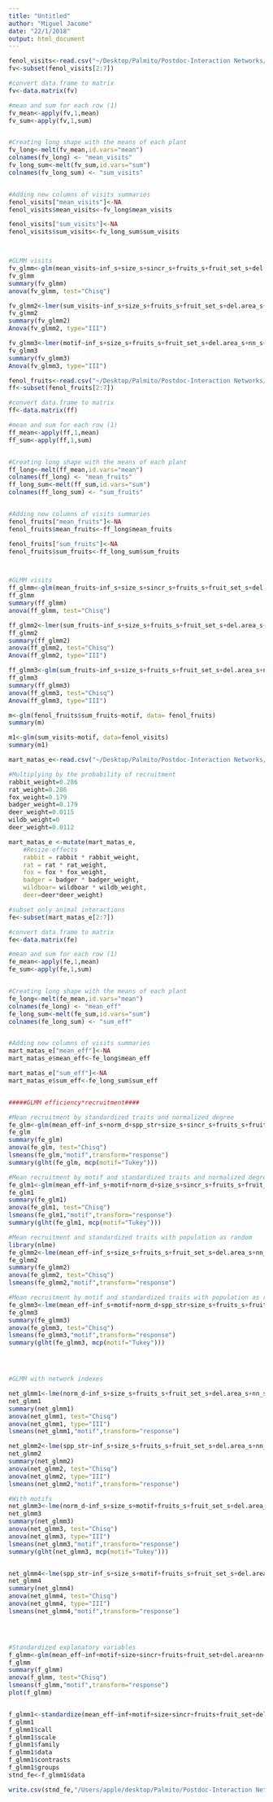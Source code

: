```yaml
---
title: "Untitled"
author: "Miguel Jacome"
date: "22/1/2018"
output: html_document
---
```

```r
fenol_visits<-read.csv("~/Desktop/Palmito/Postdoc-Interaction Networks/C.-humilis-Fugivorous-Networks/Interaction Motifs/im_visits_fenol.csv")
fv<-subset(fenol_visits[2:7])

#convert data.frame to matrix
fv<-data.matrix(fv)

#mean and sum for each row (1)
fv_mean<-apply(fv,1,mean)
fv_sum<-apply(fv,1,sum)


#Creating long shape with the means of each plant
fv_long<-melt(fv_mean,id.vars="mean")
colnames(fv_long) <- "mean_visits"
fv_long_sum<-melt(fv_sum,id.vars="sum")
colnames(fv_long_sum) <- "sum_visits"


#Adding new columns of visits summaries 
fenol_visits["mean_visits"]<-NA
fenol_visits$mean_visits<-fv_long$mean_visits

fenol_visits["sum_visits"]<-NA
fenol_visits$sum_visits<-fv_long_sum$sum_visits



#GLMM visits
fv_glmm<-glm(mean_visits~inf_s+size_s+sincr_s+fruits_s+fruit_set_s+del.area_s+nn_s+dens_s,data = fenol_visits)
fv_glmm
summary(fv_glmm)
anova(fv_glmm, test="Chisq")

fv_glmm2<-lmer(sum_visits~inf_s+size_s+fruits_s+fruit_set_s+del.area_s+nn_s+dens_s+(1 | pop),data = fenol_visits)
fv_glmm2
summary(fv_glmm2)
Anova(fv_glmm2, type="III")

fv_glmm3<-lmer(motif~inf_s+size_s+fruits_s+fruit_set_s+del.area_s+nn_s+dens_s+(1 | pop), family=binomial, data = fenol_visits)
fv_glmm3
summary(fv_glmm3)
Anova(fv_glmm3, type="III")

```

```r
fenol_fruits<-read.csv("~/Desktop/Palmito/Postdoc-Interaction Networks/C.-humilis-Fugivorous-Networks/Interaction Motifs/im_fruits_fenol.csv")
ff<-subset(fenol_fruits[2:7])

#convert data.frame to matrix
ff<-data.matrix(ff)

#mean and sum for each row (1)
ff_mean<-apply(ff,1,mean)
ff_sum<-apply(ff,1,sum)


#Creating long shape with the means of each plant
ff_long<-melt(ff_mean,id.vars="mean")
colnames(ff_long) <- "mean_fruits"
ff_long_sum<-melt(ff_sum,id.vars="sum")
colnames(ff_long_sum) <- "sum_fruits"


#Adding new columns of visits summaries 
fenol_fruits["mean_fruits"]<-NA
fenol_fruits$mean_fruits<-ff_long$mean_fruits

fenol_fruits["sum_fruits"]<-NA
fenol_fruits$sum_fruits<-ff_long_sum$sum_fruits



#GLMM visits
ff_glmm<-glm(mean_fruits~inf_s+size_s+sincr_s+fruits_s+fruit_set_s+del.area_s+nn_s+dens_s,data = fenol_fruits)
ff_glmm
summary(ff_glmm)
anova(ff_glmm, test="Chisq")

ff_glmm2<-lmer(sum_fruits~inf_s+size_s+fruits_s+fruit_set_s+del.area_s+nn_s+dens_s+(1 | pop),data = fenol_fruits)
ff_glmm2
summary(ff_glmm2)
anova(ff_glmm2, test="Chisq")
Anova(ff_glmm2, type="III")

ff_glmm3<-glm(sum_fruits~inf_s+size_s+fruits_s+fruit_set_s+del.area_s+nn_s+dens_s+pop,data = fenol_fruits)
ff_glmm3
summary(ff_glmm3)
anova(ff_glmm3, test="Chisq")
Anova(ff_glmm3, type="III")

m<-glm(fenol_fruits$sum_fruits~motif, data= fenol_fruits)
summary(m)

m1<-glm(sum_visits~motif, data=fenol_visits)
summary(m1)
```


```r
mart_matas_e<-read.csv("~/Desktop/Palmito/Postdoc-Interaction Networks/C.-humilis-Fugivorous-Networks/Interaction Motifs/im_glm_4.csv")

#Multiplying by the probability of recruitment
rabbit_weight=0.286
rat_weight=0.286
fox_weight=0.179
badger_weight=0.179
deer_weight=0.0115
wildb_weight=0
deer_weight=0.0112

mart_matas_e <-mutate(mart_matas_e,
    #Resize effects
    rabbit = rabbit * rabbit_weight,
    rat = rat * rat_weight,
    fox = fox * fox_weight,
    badger = badger * badger_weight,
    wildboar= wildboar * wildb_weight,
    deer=deer*deer_weight)

#subset only animal interactions
fe<-subset(mart_matas_e[2:7])

#convert data.frame to matrix
fe<-data.matrix(fe)

#mean and sum for each row (1)
fe_mean<-apply(fe,1,mean)
fe_sum<-apply(fe,1,sum)


#Creating long shape with the means of each plant
fe_long<-melt(fe_mean,id.vars="mean")
colnames(fe_long) <- "mean_eff"
fe_long_sum<-melt(fe_sum,id.vars="sum")
colnames(fe_long_sum) <- "sum_eff"


#Adding new columns of visits summaries 
mart_matas_e["mean_eff"]<-NA
mart_matas_e$mean_eff<-fe_long$mean_eff

mart_matas_e["sum_eff"]<-NA
mart_matas_e$sum_eff<-fe_long_sum$sum_eff


#####GLMM efficiency*recruitment####

#Mean recruitment by standardized traits and normalized degree
fe_glm<-glm(mean_eff~inf_s+norm_d+spp_str+size_s+sincr_s+fruits_s+fruit_set_s+del.area_s+nn_s+dens_s,data = mart_matas_e)
fe_glm
summary(fe_glm)
anova(fe_glm, test="Chisq")
lsmeans(fe_glm,"motif",transform="response")
summary(glht(fe_glm, mcp(motif="Tukey")))

#Mean recruitment by motif and standardized traits and normalized degree
fe_glm1<-glm(mean_eff~inf_s+motif+norm_d+size_s+sincr_s+fruits_s+fruit_set_s+del.area_s+nn_s+dens_s,data = mart_matas_e)
fe_glm1
summary(fe_glm1)
anova(fe_glm1, test="Chisq")
lsmeans(fe_glm1,"motif",transform="response")
summary(glht(fe_glm1, mcp(motif="Tukey")))

#Mean recruitment and standardized traits with population as random
library(nlme)
fe_glmm2<-lme(mean_eff~inf_s+size_s+fruits_s+fruit_set_s+del.area_s+nn_s+dens_s, random=~1| pop,data = mart_matas_e)
fe_glmm2
summary(fe_glmm2)
anova(fe_glmm2, test="Chisq")
lsmeans(fe_glmm2,"motif",transform="response")

#Mean recruitment by motif and standardized traits with population as random
fe_glmm3<-lme(mean_eff~inf_s+motif+norm_d+spp_str+size_s+fruits_s+fruit_set_s+del.area_s+nn_s+dens_s, random=~1| pop,data = mart_matas_e)
fe_glmm3
summary(fe_glmm3)
anova(fe_glmm3, test="Chisq")
lsmeans(fe_glmm3,"motif",transform="response")
summary(glht(fe_glmm3, mcp(motif="Tukey")))




#GLMM with network indexes

net_glmm1<-lme(norm_d~inf_s+size_s+fruits_s+fruit_set_s+del.area_s+nn_s+dens_s,random=~1| pop, data = mart_matas_e)
net_glmm1
summary(net_glmm1)
anova(net_glmm1, test="Chisq")
anova(net_glmm1, type="III")
lsmeans(net_glmm1,"motif",transform="response")

net_glmm2<-lme(spp_str~inf_s+size_s+fruits_s+fruit_set_s+del.area_s+nn_s+dens_s,random=~1| pop,data = mart_matas_e)
net_glmm2
summary(net_glmm2)
anova(net_glmm2, test="Chisq")
anova(net_glmm2, type="III")
lsmeans(net_glmm2,"motif",transform="response")

#With motifs
net_glmm3<-lme(norm_d~inf_s+size_s+motif+fruits_s+fruit_set_s+del.area_s+nn_s+dens_s,random=~1| pop,data = mart_matas_e)
net_glmm3
summary(net_glmm3)
anova(net_glmm3, test="Chisq")
anova(net_glmm3, type="III")
lsmeans(net_glmm3,"motif",transform="response")
summary(glht(net_glmm3, mcp(motif="Tukey")))


net_glmm4<-lme(spp_str~inf_s+size_s+motif+fruits_s+fruit_set_s+del.area_s+nn_s+dens_s,random=~1| pop,data = mart_matas_e)
net_glmm4
summary(net_glmm4)
anova(net_glmm4, test="Chisq")
anova(net_glmm4, type="III")
lsmeans(net_glmm4,"motif",transform="response")




#Standardized explanatory variables
f_glmm<-glm(mean_eff~inf+motif+size+sincr+fruits+fruit_set+del.area+nn+dens,data = mart_matas_e)
f_glmm
summary(f_glmm)
anova(f_glmm, test="Chisq")
lsmeans(f_glmm,"motif",transform="response")
plot(f_glmm)


f_glmm1<-standardize(mean_eff~inf+motif+size+sincr+fruits+fruit_set+del.area+nn+dens,data = mart_matas_e)
f_glmm1
f_glmm1$call
f_glmm1$scale
f_glmm1$family
f_glmm1$data
f_glmm1$contrasts
f_glmm1$groups
stnd_fe<-f_glmm1$data

write.csv(stnd_fe,"/Users/apple/desktop/Palmito/Postdoc-Interaction Networks/C.-humilis-Fugivorous-Networks/Interaction Motifs/Ant_Mutual_deer/stnd_var.csv")



```